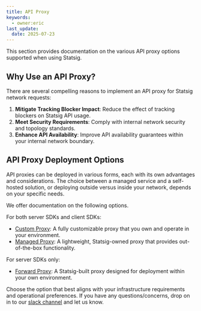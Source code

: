 ```yaml
---
title: API Proxy
keywords:
  - owner:eric
last_update:
  date: 2025-07-23
---
```


This section provides documentation on the various API proxy options supported when using Statsig.

## Why Use an API Proxy?

There are several compelling reasons to implement an API proxy for Statsig network requests:

1. **Mitigate Tracking Blocker Impact**: Reduce the effect of tracking blockers on Statsig API usage.
2. **Meet Security Requirements**: Comply with internal network security and topology standards.
3. **Enhance API Availability**: Improve API availability guarantees within your internal network boundary.

## API Proxy Deployment Options

API proxies can be deployed in various forms, each with its own advantages and considerations. The choice between a managed service and a self-hosted solution, or deploying outside versus inside your network, depends on your specific needs.

We offer documentation on the following options.

For both server SDKs and client SDKs:

- [Custom Proxy](/custom_proxy): A fully customizable proxy that you own and operate in your environment.
- [Managed Proxy](/infrastructure/managed-proxy): A lightweight, Statsig-owned proxy that provides out-of-the-box functionality.

For server SDKs only:

- [Forward Proxy](/server/concepts/forward_proxy): A Statsig-built proxy designed for deployment within your own environment.

Choose the option that best aligns with your infrastructure requirements and operational preferences. If you have any questions/concerns, drop on in to our [slack channel](https://www.statsig.com/slack) and let us know.
